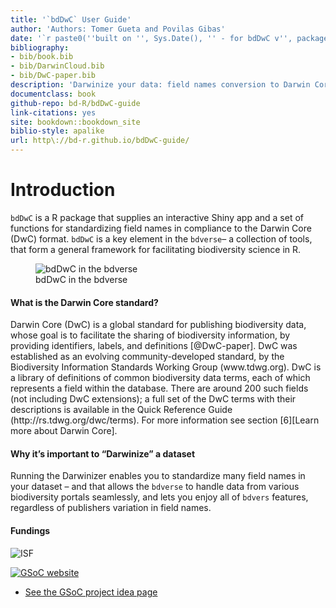 ```yaml
--- 
title: '`bdDwC` User Guide'
author: 'Authors: Tomer Gueta and Povilas Gibas'
date: '`r paste0(''built on '', Sys.Date(), '' - for bdDwC v'', packageVersion(''bdDwC''))`'
bibliography:
- bib/book.bib
- bib/DarwinCloud.bib
- bib/DwC-paper.bib
description: 'Darwinize your data: field names conversion to Darwin Core (DwC) format'
documentclass: book
github-repo: bd-R/bdDwC-guide
link-citations: yes
site: bookdown::bookdown_site
biblio-style: apalike
url: http\://bd-r.github.io/bdDwC-guide/
---
```


# Introduction {-}

`bdDwC` is a R package that supplies an interactive Shiny app and a set of functions for standardizing field names in compliance to the Darwin Core (DwC) format. `bdDwC` is a key element in the `bdverse`-- a collection of tools, that form a general framework for facilitating biodiversity science in R.

![bdDwC in the bdverse](img/bdDwC_bdverse.png "bdDwC-bdverse")

#### What is the Darwin Core standard? {-}

Darwin Core (DwC) is a global standard for publishing biodiversity data, whose goal is to facilitate the sharing of biodiversity information, by providing identifiers, labels, and definitions [@DwC-paper]. DwC was established as an evolving community-developed standard, by the Biodiversity Information Standards Working Group (www.tdwg.org). DwC is a library of definitions of common biodiversity data terms, each of which represents a field within the database. There are around 200 such fields (not including DwC extensions); a full set of the DwC terms with their descriptions is available in the Quick Reference Guide (http://rs.tdwg.org/dwc/terms). For more information see section [6][Learn more about Darwin Core].

#### Why it's important to "Darwinize" a dataset {-}

Running the Darwinizer enables you to standardize many field names in your dataset -- and that allows the `bdverse` to handle data from various biodiversity portals seamlessly, and lets you enjoy all of `bdvers` features, regardless of publishers variation in field names.

#### Fundings {-}

![](img/ISF.png "ISF")

[![](img/GSoC.png "GSoC website")](https://summerofcode.withgoogle.com/ target="_blank")  

* <a href="https://github.com/rstats-gsoc/gsoc2018/wiki/Darwinazing-biodiversity-data-in-R" target="_blank">See the GSoC project idea page</a>

